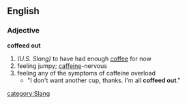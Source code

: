 ==English==
=== Adjective ===
'''coffeed out'''
# ''(U.S. Slang)'' to have had enough [[coffee]] for now
# feeling jumpy; [[caffeine]]-nervous
# feeling any of the symptoms of caffeine overload
#* "I don't want another cup, thanks. I'm all '''coffeed out'''."
[[category:Slang]]